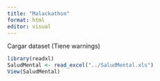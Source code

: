 ```yaml
---
title: "Malackathon"
format: html
editor: visual
---
```


Cargar dataset (Tiene warnings)

```r
library(readxl)
SaludMental <- read_excel("../SaludMental.xls")
View(SaludMental)
```
